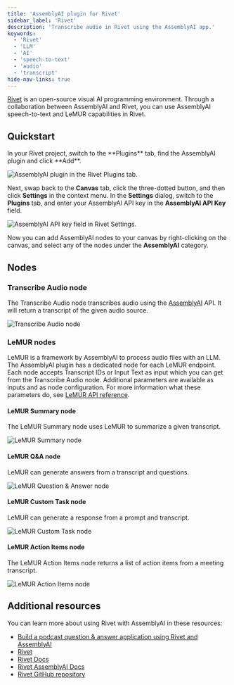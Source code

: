 ```yaml
---
title: 'AssemblyAI plugin for Rivet'
sidebar_label: 'Rivet'
description: 'Transcribe audio in Rivet using the AssemblyAI app.'
keywords:
  - 'Rivet'
  - 'LLM'
  - 'AI'
  - 'speech-to-text'
  - 'audio'
  - 'transcript'
hide-nav-links: true
---
```



[Rivet](https://rivet.ironcladapp.com/) is an open-source visual AI programming environment.
Through a collaboration between AssemblyAI and Rivet, you can use AssemblyAI speech-to-text and LeMUR capabilities in Rivet.




## Quickstart

<Steps>
<Step>
In your Rivet project, switch to the **Plugins** tab, find the AssemblyAI plugin and click **Add**.

![AssemblyAI plugin in the Rivet Plugins tab.](../../assets/img/integrations/rivet/1-plugins.png)
</Step>
<Step>

Next, swap back to the **Canvas** tab, click the three-dotted button, and then click **Settings** in the context menu.
In the **Settings** dialog, switch to the **Plugins** tab, and enter your AssemblyAI API key in the **AssemblyAI API Key** field.

![AssemblyAI API key field in Rivet Settings.](../../assets/img/integrations/rivet/2-settings.png)
</Step>
<Step>

Now you can add AssemblyAI nodes to your canvas by right-clicking on the canvas, and select any of the nodes under the **AssemblyAI** category.
</Step>
</Steps>



## Nodes

### Transcribe Audio node

The Transcribe Audio node transcribes audio using the [AssemblyAI](https://www.assemblyai.com/) API. It will return a transcript of the given audio source.

![Transcribe Audio node](../../assets/img/integrations/rivet/transcribe-audio-node.png)

### LeMUR nodes

LeMUR is a framework by AssemblyAI to process audio files with an LLM.
The AssemblyAI plugin has a dedicated node for each LeMUR endpoint.
Each node accepts Transcript IDs or Input Text as input which you can get from the Transcribe Audio node. Additional parameters are available as inputs and as node configuration. For more information what these parameters do, see [LeMUR API reference](https://www.assemblyai.com/docs/api-reference/lemur).

#### LeMUR Summary node

The LeMUR Summary node uses LeMUR to summarize a given transcript.

![LeMUR Summary node](../../assets/img/integrations/rivet/lemur-summary-node.png)

#### LeMUR Q&A node

LeMUR can generate answers from a transcript and questions.

![LeMUR Question & Answer node](../../assets/img/integrations/rivet/lemur-qna-node.png)

#### LeMUR Custom Task node

LeMUR can generate a response from a prompt and transcript.

![LeMUR Custom Task node](../../assets/img/integrations/rivet/lemur-task-node.png)

#### LeMUR Action Items node

The LeMUR Action Items node returns a list of action items from a meeting transcript.

![LeMUR Action Items node](../../assets/img/integrations/rivet/lemur-action-items-node.png)




## Additional resources

You can learn more about using Rivet with AssemblyAI in these resources:

- [Build a podcast question & answer application using Rivet and AssemblyAI](https://www.assemblyai.com/blog/podcast-qa-application-rivet/)
- [Rivet](https://rivet.ironcladapp.com/)
- [Rivet Docs](https://rivet.ironcladapp.com/docs)
- [Rivet AssemblyAI Docs](https://rivet.ironcladapp.com/docs/user-guide/plugins/built-in/assemblyai)
- [Rivet GitHub repository](https://github.com/ironclad/rivet)



